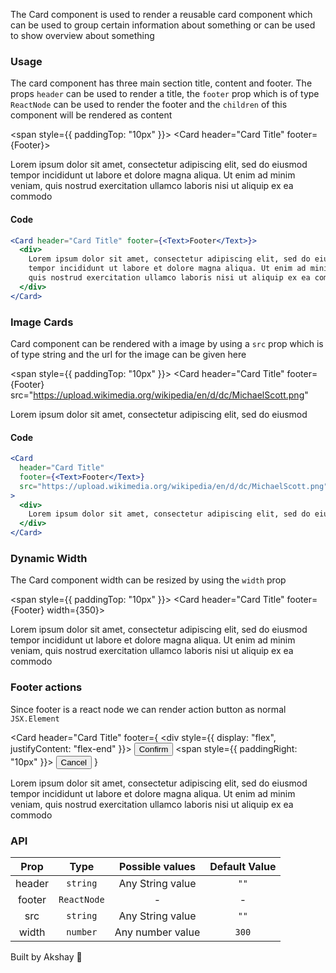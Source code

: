 
The Card component is used to render a reusable card component which can be used to group certain information about
something or can be used to show overview about something

### Usage

The card component has three main section title, content and footer. The props `header` can be used to render a title,
the `footer` prop which is of type `ReactNode` can be used to render the footer and the `children` of this component
will be rendered as content

<span style={{ paddingTop: "10px" }}></span>
<Card header="Card Title" footer={<Text>Footer</Text>}>
  <div>
    Lorem ipsum dolor sit amet, consectetur adipiscing elit, sed do eiusmod
    tempor incididunt ut labore et dolore magna aliqua. Ut enim ad minim veniam,
    quis nostrud exercitation ullamco laboris nisi ut aliquip ex ea commodo
  </div>
</Card>

#### Code

```jsx
<Card header="Card Title" footer={<Text>Footer</Text>}>
  <div>
    Lorem ipsum dolor sit amet, consectetur adipiscing elit, sed do eiusmod
    tempor incididunt ut labore et dolore magna aliqua. Ut enim ad minim veniam,
    quis nostrud exercitation ullamco laboris nisi ut aliquip ex ea commodo
  </div>
</Card>
```

### Image Cards

Card component can be rendered with a image by using a `src` prop which is of type string and the url for the image can
be given here

<span style={{ paddingTop: "10px" }}></span>
<Card
  header="Card Title"
  footer={<Text>Footer</Text>}
  src="https://upload.wikimedia.org/wikipedia/en/d/dc/MichaelScott.png"
>
  <div>
    Lorem ipsum dolor sit amet, consectetur adipiscing elit, sed do eiusmod
  </div>
</Card>

#### Code

```jsx
<Card
  header="Card Title"
  footer={<Text>Footer</Text>}
  src="https://upload.wikimedia.org/wikipedia/en/d/dc/MichaelScott.png"
>
  <div>
    Lorem ipsum dolor sit amet, consectetur adipiscing elit, sed do eiusmod
  </div>
</Card>
```

### Dynamic Width

The Card component width can be resized by using the `width` prop

<span style={{ paddingTop: "10px" }}></span>
<Card header="Card Title" footer={<Text>Footer</Text>} width={350}>
  <div>
    Lorem ipsum dolor sit amet, consectetur adipiscing elit, sed do eiusmod
    tempor incididunt ut labore et dolore magna aliqua. Ut enim ad minim veniam,
    quis nostrud exercitation ullamco laboris nisi ut aliquip ex ea commodo
  </div>
</Card>

### Footer actions

Since footer is a react node we can render action button as normal `JSX.Element`

<Card
  header="Card Title"
  footer={
    <div style={{ display: "flex", justifyContent: "flex-end" }}>
      <Button>Confirm</Button>
      <span style={{ paddingRight: "10px" }}></span>
      <Button appearance="secondary">Cancel</Button>
    </div>
  }
>
  <div>
    Lorem ipsum dolor sit amet, consectetur adipiscing elit, sed do eiusmod
    tempor incididunt ut labore et dolore magna aliqua. Ut enim ad minim veniam,
    quis nostrud exercitation ullamco laboris nisi ut aliquip ex ea commodo
  </div>
</Card>

### API

|  Prop  |    Type     | Possible values  | Default Value |
| :----: | :---------: | :--------------: | :-----------: |
| header |  `string`   | Any String value |     `""`      |
| footer | `ReactNode` |        -         |       -       |
|  src   |  `string`   | Any String value |     `""`      |
| width  |  `number`   | Any number value |     `300`     |

Built by Akshay 🤙
